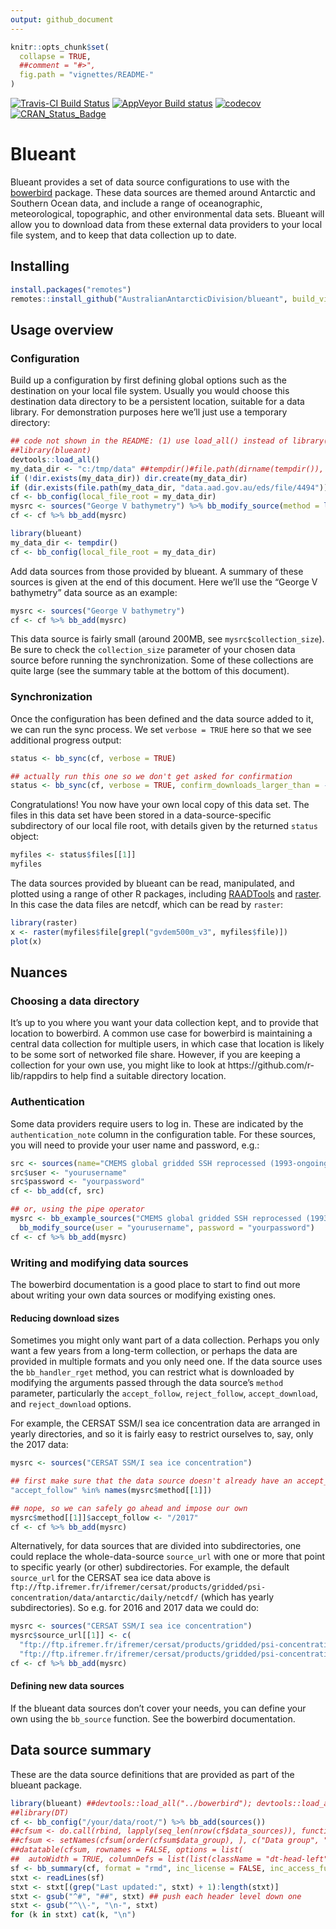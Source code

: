 ```yaml
---
output: github_document
---
```


<!-- README.md is generated from README.Rmd. Please edit that file -->

```r
knitr::opts_chunk$set(
  collapse = TRUE,
  ##comment = "#>",
  fig.path = "vignettes/README-"
)
```

[![Travis-CI Build Status](https://travis-ci.org/AustralianAntarcticDivision/blueant.svg?branch=master)](https://travis-ci.org/AustralianAntarcticDivision/blueant)
[![AppVeyor Build status](https://ci.appveyor.com/api/projects/status/5idrimyx0uuv6liu?svg=true)](https://ci.appveyor.com/project/raymondben/blueant)
[![codecov](https://codecov.io/gh/AustralianAntarcticDivision/blueant/branch/master/graph/badge.svg)](https://codecov.io/gh/AustralianAntarcticDivision/blueant)
<!-- [![Project Status: Active - The project has reached a stable, usable state and is being actively developed.](http://www.repostatus.org/badges/latest/active.svg)](http://www.repostatus.org/#active) -->
[![CRAN_Status_Badge](http://www.r-pkg.org/badges/version/blueant)](http://cran.r-project.org/web/packages/blueant)
<!-- ![downloads](http://cranlogs.r-pkg.org/badges/grand-total/blueant) -->

# Blueant

Blueant provides a set of data source configurations to use with the [bowerbird](https://github.com/AustralianAntarcticDivision/bowerbird) package. These data sources are themed around Antarctic and Southern Ocean data, and include a range of oceanographic, meteorological, topographic, and other environmental data sets. Blueant will allow you to download data from these external data providers to your local file system, and to keep that data collection up to date.

## Installing

```r
install.packages("remotes")
remotes::install_github("AustralianAntarcticDivision/blueant", build_vignettes = TRUE)
```

## Usage overview

### Configuration

Build up a configuration by first defining global options such as the destination on your local file system. Usually you would choose this destination data directory to be a persistent location, suitable for a data library. For demonstration purposes here we'll just use a temporary directory:

```r
## code not shown in the README: (1) use load_all() instead of library() for convenience, (2) use anonymous "temporary" dir, and (3) hide the progress bar
##library(blueant)
devtools::load_all()
my_data_dir <- "c:/tmp/data" ##tempdir()#file.path(dirname(tempdir()), "RtmpjAqcVC")
if (!dir.exists(my_data_dir)) dir.create(my_data_dir)
if (dir.exists(file.path(my_data_dir, "data.aad.gov.au/eds/file/4494"))) unlink(file.path(my_data_dir, "data.aad.gov.au/eds/file/4494"), recursive = TRUE)
cf <- bb_config(local_file_root = my_data_dir)
mysrc <- sources("George V bathymetry") %>% bb_modify_source(method = list(show_progress = FALSE))
cf <- cf %>% bb_add(mysrc)
```

```r
library(blueant)
my_data_dir <- tempdir()
cf <- bb_config(local_file_root = my_data_dir)
```

Add data sources from those provided by blueant. A summary of these sources is given at the end of this document. Here we'll use the "George V bathymetry" data source as an example:

```r
mysrc <- sources("George V bathymetry")
cf <- cf %>% bb_add(mysrc)
```

This data source is fairly small (around 200MB, see `mysrc$collection_size`). Be sure to check the `collection_size` parameter of your chosen data source before running the synchronization. Some of these collections are quite large (see the summary table at the bottom of this document).

### Synchronization

Once the configuration has been defined and the data source added to it, we can run the sync process. We set `verbose = TRUE` here so that we see additional progress output:

```r
status <- bb_sync(cf, verbose = TRUE)
```
```r
## actually run this one so we don't get asked for confirmation
status <- bb_sync(cf, verbose = TRUE, confirm_downloads_larger_than = -1)
```

Congratulations! You now have your own local copy of this data set. The files in this data set have been stored in a data-source-specific subdirectory of our local file root, with details given by the returned `status` object:

```r
myfiles <- status$files[[1]]
myfiles
```

The data sources provided by blueant can be read, manipulated, and plotted using a range of other R packages, including [RAADTools](https://github.com/AustralianAntarcticDivision/raadtools) and [raster](https://cran.r-project.org/package=raster). In this case the data files are netcdf, which can be read by `raster`:

```r
library(raster)
x <- raster(myfiles$file[grepl("gvdem500m_v3", myfiles$file)])
plot(x)
```

## Nuances

### Choosing a data directory

It's up to you where you want your data collection kept, and to provide that location to bowerbird. A common use case for bowerbird is maintaining a central data collection for multiple users, in which case that location is likely to be some sort of networked file share. However, if you are keeping a collection for your own use, you might like to look at https://github.com/r-lib/rappdirs to help find a suitable directory location.

### Authentication

Some data providers require users to log in. These are indicated by the `authentication_note` column in the configuration table. For these sources, you will need to provide your user name and password, e.g.:

```r
src <- sources(name="CMEMS global gridded SSH reprocessed (1993-ongoing)")
src$user <- "yourusername"
src$password <- "yourpassword"
cf <- bb_add(cf, src)

## or, using the pipe operator
mysrc <- bb_example_sources("CMEMS global gridded SSH reprocessed (1993-ongoing)") %>%
  bb_modify_source(user = "yourusername", password = "yourpassword")
cf <- cf %>% bb_add(mysrc)
```

### Writing and modifying data sources

The bowerbird documentation is a good place to start to find out more about writing your own data sources or modifying existing ones.

#### Reducing download sizes

Sometimes you might only want part of a data collection. Perhaps you only want a few years from a long-term collection, or perhaps the data are provided in multiple formats and you only need one. If the data source uses the `bb_handler_rget` method, you can restrict what is downloaded by modifying the arguments passed through the data source's `method` parameter, particularly the `accept_follow`, `reject_follow`, `accept_download`, and `reject_download` options.

For example, the CERSAT SSM/I sea ice concentration data are arranged in yearly directories, and so it is fairly easy to restrict ourselves to, say, only the 2017 data:

```r
mysrc <- sources("CERSAT SSM/I sea ice concentration")

## first make sure that the data source doesn't already have an accept_follow parameter defined
"accept_follow" %in% names(mysrc$method[[1]])

## nope, so we can safely go ahead and impose our own
mysrc$method[[1]]$accept_follow <- "/2017"
cf <- cf %>% bb_add(mysrc)
```

Alternatively, for data sources that are divided into subdirectories, one could replace the whole-data-source `source_url` with one or more that point to specific yearly (or other) subdirectories. For example, the default `source_url` for the CERSAT sea ice data above is `ftp://ftp.ifremer.fr/ifremer/cersat/products/gridded/psi-concentration/data/antarctic/daily/netcdf/` (which has yearly subdirectories). So e.g. for 2016 and 2017 data we could do:

```r
mysrc <- sources("CERSAT SSM/I sea ice concentration")
mysrc$source_url[[1]] <- c(
  "ftp://ftp.ifremer.fr/ifremer/cersat/products/gridded/psi-concentration/data/antarctic/daily/netcdf/2016/",
  "ftp://ftp.ifremer.fr/ifremer/cersat/products/gridded/psi-concentration/data/antarctic/daily/netcdf/2017/")
cf <- cf %>% bb_add(mysrc)
```

#### Defining new data sources

If the blueant data sources don't cover your needs, you can define your own using the `bb_source` function. See the bowerbird documentation.

## Data source summary

These are the data source definitions that are provided as part of the blueant package.

```r
library(blueant) ##devtools::load_all("../bowerbird"); devtools::load_all()
##library(DT)
cf <- bb_config("/your/data/root/") %>% bb_add(sources())
##cfsum <- do.call(rbind, lapply(seq_len(nrow(cf$data_sources)), function(z) cf$data_sources[z, c("data_group", "name", "description", "authentication_note", "collection_size", "doc_url")]))
##cfsum <- setNames(cfsum[order(cfsum$data_group), ], c("Data group", "Data source name", "Description", "Authentication note", "Approximate size (GB)", "Documentation link"))
##datatable(cfsum, rownames = FALSE, options = list(
##  autoWidth = TRUE, columnDefs = list(list(className = "dt-head-left", targets = "_all")))) %>% formatStyle(1:6, "vertical-align" = "top") %>% formatStyle(1:6, "text-align" = "left")
sf <- bb_summary(cf, format = "rmd", inc_license = FALSE, inc_access_function = FALSE, inc_path = FALSE)
stxt <- readLines(sf)
stxt <- stxt[(grep("Last updated:", stxt) + 1):length(stxt)]
stxt <- gsub("^#", "##", stxt) ## push each header level down one
stxt <- gsub("^\\-", "\n-", stxt)
for (k in stxt) cat(k, "\n")
```
